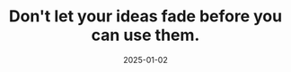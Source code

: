 ---
title: "Don't let your ideas fade before you can use them."
subtitle: ''
date: '2025-01-02'
readingTime: '12 min'
isShowcase: true
---